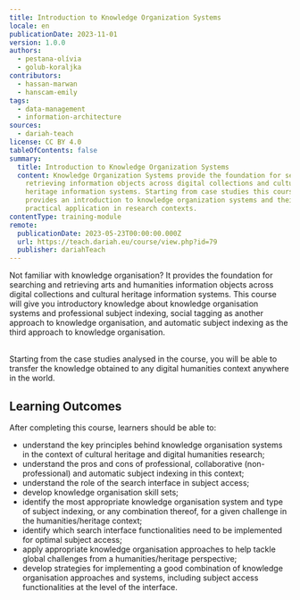 ```yaml
---
title: Introduction to Knowledge Organization Systems
locale: en
publicationDate: 2023-11-01
version: 1.0.0
authors:
  - pestana-olívia
  - golub-koraljka
contributors:
  - hassan-marwan
  - hanscam-emily
tags:
  - data-management
  - information-architecture
sources:
  - dariah-teach
license: CC BY 4.0
tableOfContents: false
summary:
  title: Introduction to Knowledge Organization Systems
  content: Knowledge Organization Systems provide the foundation for searching and
    retrieving information objects across digital collections and cultural
    heritage information systems. Starting from case studies this course
    provides an introduction to knowledge organization systems and their
    practical application in research contexts.
contentType: training-module
remote:
  publicationDate: 2023-05-23T00:00:00.000Z
  url: https://teach.dariah.eu/course/view.php?id=79
  publisher: dariahTeach
---
```

Not familiar with knowledge organisation? It provides the foundation for searching and retrieving arts and humanities information objects across digital collections and cultural heritage information systems. This course will give you introductory knowledge about knowledge organisation systems and professional subject indexing, social tagging as another approach to knowledge organisation, and automatic subject indexing as the third approach to knowledge organisation.

\
Starting from the case studies analysed in the course, you will be able to transfer the knowledge obtained to any digital humanities context anywhere in the world.

## L﻿earning Outcomes

A﻿fter completing this course, learners should be able to:

* understand the key principles behind knowledge organisation systems in the context of cultural heritage and digital humanities research;
* understand the pros and cons of professional, collaborative (non-professional) and automatic subject indexing in this context;
* understand the role of the search interface in subject access;
* develop knowledge organisation skill sets;
* identify the most appropriate knowledge organisation system and type of subject indexing, or any combination thereof, for a given challenge in the humanities/heritage context;
* identify which search interface functionalities need to be implemented for optimal subject access;
* apply appropriate knowledge organisation approaches to help tackle global challenges from a humanities/heritage perspective;
* develop strategies for implementing a good combination of knowledge organisation approaches and systems, including subject access functionalities at the level of the interface.
